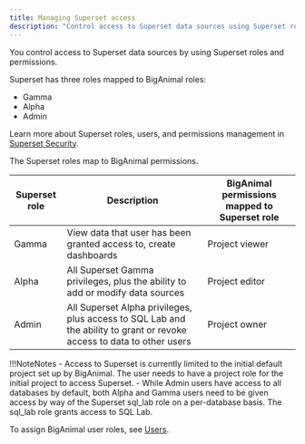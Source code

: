 ```yaml
---
title: Managing Superset access
description: "Control access to Superset data sources using Superset roles and permissions"
---
```


You control access to Superset data sources by using Superset roles and permissions. 

Superset has three roles mapped to BigAnimal roles:

- Gamma
- Alpha
- Admin

Learn more about Superset roles, users, and permissions management in [Superset Security](https://superset.apache.org/docs/security). 

The Superset roles map to BigAnimal permissions.

| Superset role |                                                      Description                                                       | BigAnimal permissions mapped to Superset role |
| ------------- | ---------------------------------------------------------------------------------------------------------------------- | --------------------------------------------- |
| Gamma         | View data that user has been granted access to, create dashboards                                                      | Project viewer                                       |
| Alpha         | All Superset Gamma privileges, plus the ability to add or modify data sources                                          | Project editor                                  |
| Admin         | All Superset Alpha privileges, plus access to SQL Lab and the ability to grant or revoke access to data to other users | Project owner                                 |

!!!NoteNotes
    - Access to Superset is currently limited to the initial default project set up by BigAnimal. The user needs to have a project role for the initial project to access Superset.
    - While Admin users have access to all databases by default, both Alpha and Gamma users need to be given access by way of the Superset sql_lab role on a per-database basis. The sql_lab role grants access to SQL Lab. 

To assign BigAnimal user roles, see [Users](01_portal_access/#users).
